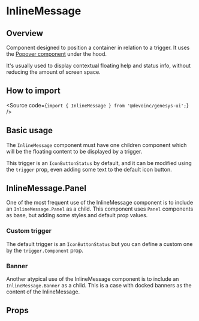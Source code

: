 

<Meta of={Stories} />

# InlineMessage

## Overview

Component designed to position a container in relation to a trigger.
It uses the [Popover component](?path=/docs/components-core-navigation-popover--docs) under the hood.

It's usually used to display contextual floating help and status info, without reducing
the amount of screen space.

<Canvas of={Stories.Base} />

## How to import

<Source code={`import { InlineMessage } from '@devoinc/genesys-ui';`} />

## Basic usage

The `InlineMessage` component must have one children component which will be the floating content to be displayed by a trigger.

This trigger is an `IconButtonStatus` by default, and it can be modified using the `trigger` prop,
even adding some text to the default icon button.

<Source of={Stories.Base} />

## InlineMessage.Panel

One of the most frequent use of the InlineMessage component is to include an `InlineMessage.Panel` as a child.
This component uses `Panel` components as base, but adding some styles and default prop values.

<Source of={CaseStories.WithPanel} />

### Custom trigger

The default trigger is an `IconButtonStatus` but you can define a custom one by the `trigger.Component` prop.

<Source of={CaseStories.CustomTrigger} />

### Banner

Another atypical use of the InlineMessage component is to include an `InlineMessage.Banner` as a child.
This is a case with docked banners as the content of the InlineMessage.

<Source of={CaseStories.Banner} />

## Props

<ArgTypes of={Stories} />
